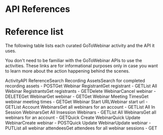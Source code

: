 ﻿# API References

# Reference list

The following table lists each curated GoToWebinar activity and the API it uses.

You don't need to be familiar with the GoToWebinar APIs to use the activities. These links are for informational purposes only in case you want to learn more about the action happening behind the scenes.

ActivityAPI ReferenceSearch Recording AssetsSearch for completed recording assets - POSTGet Webinar RegistrantGet registrant - GETList All Webinar RegistrantsGet registrants - GETDelete WebinarCancel webinar - DELETEGet WebinarGet webinar - GETGet Webinar Meeting TimesGet webinar meeting times - GETGet Webinar Start URLWebinar start url - GETList Account WebinarsGet all webinars for an account - GETList All In Session WebinarsGet All Insession Webinars - GETList All WebinarsGet all webinars for an account - GETQuick Create WebinarQuick Update WebinarCreate webinar - POSTQuick Update WebinarUpdate webinar - PUTList all webinar attendeesGet attendees for all webinar sessions - GET
